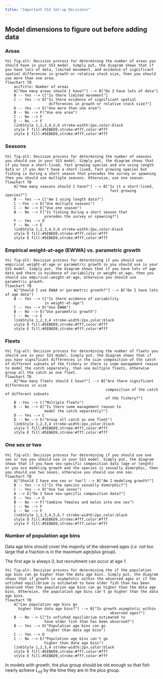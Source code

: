 ```yaml
---
title: "Important SS3 Set-up Decisions"
---
```


## Model dimensions to figure out before adding data
### Areas
```mermaid
%%| fig-alt: Decision process for determining the number of areas you should have in your SS3 model. Simply put, the diagram shows that if you have lots of data, limited movement, and evidence of significant spatial differences in growth or relative stock size, then you should use more than one area.
flowchart TB
    accTitle: Number of areas
    A["How many areas should I have?"] --> B["Do I have lots of data"]
    B -- Yes --> C["Is there limited movement"]
    C -- Yes --> D["Is there evidence of significant spatial 
                    differences in growth or relative stock size?"]
    D -- Yes --> E("Use more than one area")
    B -- No --> F("Use one area")
    C -- No --> F
    D -- No --> F
    linkStyle 1,2,3,4,5,6 stroke-width:2px,color:black
    style F fill:#5EB6D9,stroke:#fff,color:#fff
    style E fill:#5EB6D9,stroke:#fff,color:#fff
```

### Seasons
```mermaid
%%| fig-alt: Decision process for determining the number of seasons you should use in your SS3 model. Simply put, the diagram shows that if you have a short-lived, fast growing species and are using length data or if you don't have a short-lived, fast growing species but fishing is during a short season that precedes the survey or spawning then you should use multiple seasons. Otherwise, use one season.
flowchart TB
    A["How many seasons should I have?"] --> B["Is it a short-lived, 
                                                fast growing species?"]
    B -- Yes --> C["Am I using length data?"]
    C --Yes --> D("Use multiple seasons")
    C -- No --> E("Use one season")
    B -- No --> F["Is fishing during a short season that 
                  precedes the survey or spawning?"]
    F -- Yes --> D
    F -- No --> E
    linkStyle 1,2,3,4,5,6 stroke-width:2px,color:black
    style D fill:#5EB6D9,stroke:#fff,color:#fff
    style E fill:#5EB6D9,stroke:#fff,color:#fff
```

### Empirical weight-at-age (EWWA) vs. parametric growth
```mermaid
%%| fig-alt: Decision process for determining if you should use empirical weight-at-age or parametric growth in you should use in your SS3 model. Simply put, the diagram shows that if you have lots of age data and there is evidence of variability in weight-at-age, then you should use empirical-weight-at-age, otherwise you should use parametric growth.
flowchart TB
    A["Should I use EWAA or parametric growth?"] --> B["Do I have lots of age data"]
    B -- Yes --> C["Is there evidence of variability 
                  in weight-at-age"]
    C -- Yes --> D("Use EWWA")
    B -- No --> E("Use parametric growth")
    C -- No --> E
    linkStyle 1,2,3,4 stroke-width:2px,color:black
    style D fill:#5EB6D9,stroke:#fff,color:#fff
    style E fill:#5EB6D9,stroke:#fff,color:#fff
```


### Fleets
```mermaid
%%| fig-alt: Decision process for determining the number of fleets you should use in your SS3 model. Simply put, the diagram shows that if you have significant differences in the size composition of the catch of different subsets of the fishery or there is some management reason to model the catch separately, then use multiple fleets, otherwise group all the catch as one fleet.
flowchart TB
    A["How many fleets should I have?"] --> B["Are there significant differences in size
                                              composition of the catch of different subsets
                                              of the fishery?"]
    B --Yes --> C("Multiple fleets")
    B -- No --> D["Is there some management reason to 
                  model the catch separately?"]
    D -- Yes --> C
    D -- No --> E("Group all catch as one fleet")
    linkStyle 1,2,3,4 stroke-width:2px,color:black
    style C fill:#5EB6D9,stroke:#fff,color:#fff
    style E fill:#5EB6D9,stroke:#fff,color:#fff
```

### One sex or two
```mermaid
%%| fig-alt: Decision process for determining if you should use one sex or two you should use in your SS3 model. Simply put, the diagram shows that if you have sex-specific composition data (age or length) or you are modeling growth and the species is sexually dimorphic, then you should use two sexes, otherwise you should use one sex.
flowchart TB
    A["Should I have one sex or two"] --> B["Am I modeling growth?"]
    B -- Yes --> C["Is the species sexually dimorphic?"]
    C -- Yes --> D("Use two sexes")
    A --> E["Do I have sex-specific composition data?"]
    E -- Yes --> D
    B -- No --> F("Combine females and males into one sex")
    C -- No --> F
    E -- No --> F
    linkStyle 1,2,3,4,5,6,7 stroke-width:2px,color:black
    style D fill:#5EB6D9,stroke:#fff,color:#fff
    style F fill:#5EB6D9,stroke:#fff,color:#fff
```


### Number of population age bins
Data age bins should cover the majority of the observed ages (*i.e.* not too large that a fraction is in the maximum age/plus group).

The first age is always 0, but recruitment can occur at age 1.

```mermaid
%%| fig-alt: Decision process for determining the if the population age bins can go higher than the data age bins. Simply put, the diagram shows that if growth is asymptotic within the observed ages or if the unfished equilibrium is estimated to have older fish than has been observed then the population age bins can go higher than the data age bins. Otherwise, the population age bins can't go higher than the data age bins.
flowchart TB
    A["Can population age bins go 
      higher than data age bins?"] --> B["Is growth asymptotic within
                                                observed ages?"]
    B -- No --> C["Is unfished equilibrium estimated to 
                  have older fish than has been observed?"]                                    
    B -- Yes --> D("Population age bins can go 
                   higher than data age bins")
    C -- Yes --> D
    C -- No --> E("Population age bins can't go 
                  higher than data age bins")
    linkStyle 1,2,3,4 stroke-width:2px,color:black
    style D fill:#5EB6D9,stroke:#fff,color:#fff
    style E fill:#5EB6D9,stroke:#fff,color:#fff
```

In models with growth, the plus group should be old enough so that fish nearly achieve $L_{inf}$ by the time they are in the plus group.

